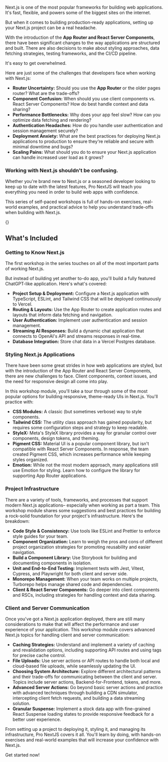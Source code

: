 Next.js is one of the most popular frameworks for building web applications. It's fast, flexible, and powers some of the biggest sites on the internet.

But when it comes to building production-ready applications, setting up your Next.js project can be a real headache.

With the introduction of the **App Router and React Server Components**, there have been significant changes to the way applications are structured and built. There are also decisions to make about styling approaches, data fetching strategies, testing frameworks, and the CI/CD pipeline.

It's easy to get overwhelmed.

Here are just some of the challenges that developers face when working with Next.js:

* **Router Uncertainty:** Should you use the **App Router** or the older pages router? What are the trade-offs?
* **Component Confusion:** When should you use client components vs. React Server Components? How do best handle context and data sharing?
* **Performance Bottlenecks:** Why does your app feel slow? How can you optimize data fetching and rendering?
* **Authentication Headaches:** How do you handle user authentication and session management securely?
* **Deployment Anxiety:** What are the best practices for deploying Next.js applications to production to ensure they're reliable and secure with minimal downtime and bugs?
* **Scaling Pains:** What should you do to ensure your Next.js application can handle increased user load as it grows?

### Working with Next.js shouldn't be confusing.

Whether you're brand new to Next.js or a seasoned developer looking to keep up to date with the latest features, Pro NextJS will teach you everything you need in order to build web apps with confidence.

This series of self-paced workshops is full of hands-on exercises, real-world examples, and practical advice to help you understand trade-offs when building with Next.js.

{<Instructor />}

## What's Included

<div className="flex flex-col">

<div>

### Getting to Know Next.js

The first workshop in the series touches on all of the most important parts of working Next.js.

But instead of building yet another to-do app, you'll build a fully featured ChatGPT-like application. Here's what's covered:

* **Project Setup & Deployment:** Configure a Next.js application with TypeScript, ESLint, and Tailwind CSS that will be deployed continuously to Vercel.
* **Routing & Layouts:** Use the App Router to create application routes and layouts that inform data fetching and navigation.
* **User Authentication:** Implement user authentication and session management.
* **Streaming AI Responses:** Build a dynamic chat application that connects to OpenAI's API and streams responses in real-time.
* **Database Integration:** Store chat data in a Vercel Postgres database.

</div>

<div>

### Styling Next.js Applications

There have been some great strides in how web applications are styled, but with the introduction of the App Router and React Server Components, there are new challenges to face. Client components, context issues, and the need for responsive design all come into play.

In this workshop module, you'll take a tour through some of the most popular options for building responsive, theme-ready UIs in Next.js. You'll practice with:

* **CSS Modules:** A classic (but sometimes verbose) way to style components.
* **Tailwind CSS:** The utility class approach has gained popularity, but requires some configuration steps and strategy to keep readable.
* **StyleX:** Meta's StyleX library provides a way for granular control over components, design tokens, and theming.
* **Pigment CSS:** Material UI is a popular component library, but isn't compatible with React Server Components. In response, the team created Pigment CSS, which increases performance while keeping styles organized.
* **Emotion:** While not the most modern approach, many applications still use Emotion for styling. Learn how to configure the library for supporting App Router applications.

</div>

<div>

### Project Infrastructure

There are a variety of tools, frameworks, and processes that support modern Next.js applications– especially when working as part a team. This workshop module shares some suggestions and best practices for building a rock-solid foundation for your project's infrastructure. Here's the breakdown:

* **Code Style & Consistency:** Use tools like ESLint and Prettier to enforce style guides for your team.
* **Component Organization:** Learn to weigh the pros and cons of different project organization strategies for promoting reusability and easier navigation.
* **Build a Component Library:** Use Storybook for building and documenting components in isolation.
* **Unit and End-to-End Testing:** Implement tests with Jest, Vitest, Cypress, and Playwright for both client and server side.
* **Monorepo Management:** When your team works on multiple projects, Turborepo helps manage shared code and dependencies.
* **Client & React Server Components:** Go deeper into client components and RSCs, including strategies for handling context and data sharing.

</div>

<div>

### Client and Server Communication

Once you've got a Next.js application deployed, there are still many considerations to make that will affect the performance and user experience of your application. This workshop module covers advanced Next.js topics for handling client and server communication:

* **Caching Strategies:** Understand and implement a variety of caching and revalidation options, including supporting API routes and using tags for precise cache control.
* **File Uploads:** Use server actions or API routes to handle both local and cloud-based file uploads, while seamlessly updating the UI.
* **Choosing System Architecture:** Explore different architectural patterns and their trade-offs for communicating between the client and server. Topics include server actions, Backend-for-Frontend, tokens, and more.
* **Advanced Server Actions:** Go beyond basic server actions and practice with advanced techniques through building a CDN simulator, intercepting client fetch requests, and building a data streaming solution.
* **Granular Suspense:** Implement a stock data app with fine-grained React Suspense loading states to provide responsive feedback for a better user experience.

</div>

</div>

From setting up a project to deploying it, styling it, and managing its infrastructure, Pro NextJS covers it all. You'll learn by doing, with hands-on exercises and real-world examples that will increase your confidence with Next.js.

Get started now!

